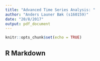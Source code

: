 ```yaml
---
title: "Advanced Time Series Analysis: "
author: "Anders Launer Bæk (s160159)"
date: "20/8/2017"
output: pdf_document
---
```



```r
knitr::opts_chunk$set(echo = TRUE)
```

## R Markdown
